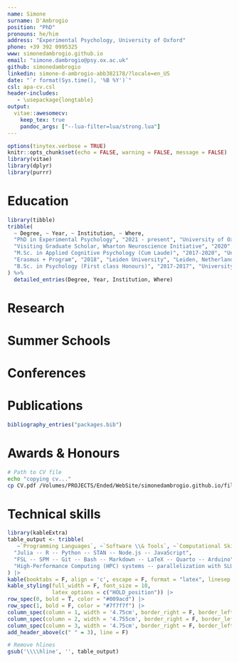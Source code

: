 ```yaml
---
name: Simone
surname: D'Ambrogio
position: "PhD"
pronouns: he/him
address: "Experimental Psychology, University of Oxford"
phone: +39 392 0995325
www: simonedambrogio.github.io
email: "simone.dambrogio@psy.ox.ac.uk"
github: simonedambrogio
linkedin: simone-d-ambrogio-abb382178/?locale=en_US
date: "`r format(Sys.time(), '%B %Y')`"
csl: apa-cv.csl
header-includes:
   - \usepackage{longtable}
output: 
  vitae::awesomecv:
    keep_tex: true
    pandoc_args: ["--lua-filter=lua/strong.lua"]
---
```


```r
options(tinytex.verbose = TRUE)
knitr::opts_chunk$set(echo = FALSE, warning = FALSE, message = FALSE)
library(vitae)
library(dplyr)
library(purrr)
```

# Education

```r
library(tibble)
tribble(
  ~ Degree, ~ Year, ~ Institution, ~ Where,
  "PhD in Experimental Psychology", "2021 - present", "University of Oxford", "Oxford, UK",
  "Visiting Graduate Scholar, Wharton Neuroscience Initiative", "2020", "University of Pennsylvania", "Philadelphia, Pennsylvania",
  "M.Sc. in Applied Cognitive Psychology (Cum Laude)", "2017-2020", "University of Padua", "Padua, Italy",
  "Erasmus + Program", "2018", "Leiden University", "Leiden, Netherlands",
  "B.Sc. in Psychology (First class Honours)", "2017-2017", "University of Padua", "Padua, Italy",
) %>%
  detailed_entries(Degree, Year, Institution, Where)
```

# Research

\begin{cventries}
    \cventry{\normalfont{Studying how the brain supports adaptive behavior, combining machine learning, non-invasive brain stimulation, and high-resolution brain imaging in humans and non-human primates. }}{\href{https://www.psy.ox.ac.uk/research/decision-and-action-laboratory}{Decision and Action, University of Oxford}}{Oxford, UK}{2021 - present}{}\vspace{-4.0mm}
    \cventry{\normalfont{Analysis and modeling of eye-tracking and pupillometry to study the role of attention in consumer decision-making. }}{\href{https://plattlabs.rocks/}{Platt Lab, Wharton Neuroscience Initiative, UPenn}}{Philadelphia, Pennsylvania}{2020}{}\vspace{-4.0mm}
    \cventry{\normalfont{Analysis and modeling of decision-making.}}{\href{https://jrp.pscholars.org/}{Junior Researcher Programme}}{Cambridge, UK}{2020}{}\vspace{-4.0mm}
    \cventry{\normalfont{Modeling and analyzing decision-making to enhance individual and societal well-being. }}{\href{https://jdmlabpd.dpss.psy.unipd.it/jdmlab/en/}{Judgment and Decision-Making Lab, Padua University}}{Padua, Italy}{2018-2020}{}\vspace{-4.0mm}
    \cventry{\normalfont{Development of statistical methods for data analysis in behavioural science. }}{\href{https://psicostat.dpss.psy.unipd.it/}{PsicoStat Lab, Padua University}}{Padua, Italy}{2017-2020}{}\vspace{-4.0mm}
\end{cventries}

# Summer Schools

\begin{cventries}
    \cventry{\normalfont{Project on fMRI decoding analysis supervised by Prof. Samuel J. Gershman}}{\href{https://compneuro.neuromatch.io/tutorials/intro.html}{Computational Neuroscience, Neuromatch Academy}}{Online}{2021}{}\vspace{-4.0mm}
    \cventry{\normalfont{Studying how to improve real-world decision making}}{\href{https://jrp.pscholars.org/events/}{Psychology and Behavioral Sciences, JSchool}}{Siena, Italy}{2020}{}\vspace{-4.0mm}
\end{cventries}

# Conferences

\begin{cventries}
    \cventry{\normalfont{Hybrid artificial neural network modelling predicts behaviour and neural activity in a solution for Buridan's ass.}}{\textbf{Mathematics Of Neuroscience and AI}\normalfont{ (\href{https://www.youtube.com/watch?v=6LEm0jDcuxI&list=PLA59nMLAkDyiyYoISlQDDnMY4pxKmTsBC&index=51}{\faYoutubePlay\, Talk}) }}{Rome, Italy}{2024}{}\vspace{-4.0mm}
    \cventry{\normalfont{Discovery of Cognitive Strategies for Information Sampling with Deep Cognitive Modelling and Investigation of their Neural Basis}}{\textbf{Foraging and information seeking conference}\normalfont{ (\href{https://github.com/simonedambrogio/CV/blob/main/files/post.pdf}{\faFilePdfO\, Poster})}}{Lyon, France}{2024}{}\vspace{-4.0mm}
    \cventry{\normalfont{Visuospatial working memory modulates the influence of
visual attention on binary choice}}{\textbf{Interdisciplinary Symposium on Decision Neuroscience}\normalfont{ (Poster) }}{Online}{2021}{}\vspace{-4.0mm}
    \cventry{\normalfont{The effect of celebrity and visual attention on value-based becisions}}{\textbf{Wharton Neuroscience Initiative Annual Meeting}\normalfont{ (Talk) }}{Online}{2021}{}\vspace{-4.0mm}
    \cventry{\normalfont{The Effect of Celebrity and Visual Attention on Value-Based Decisions}}{\textbf{Society for Neuroeconomics}\normalfont{ (Poster) }}{Online}{2020}{}\vspace{-4.0mm}
    \cventry{\normalfont{Lessons from Decision Neuroscience to Inform Policy Making}}{\textbf{Italian Ministry of Economic Development - Division V}\normalfont{ (Talk) }}{Online}{2019}{}\vspace{-4.0mm}
    \cventry{\normalfont{The Attentional Drift Diffusion Model with Temporal Information}}{\textbf{Junior Researcher Programme Conference}\normalfont{ (Poster) }}{Siena, Italy}{2019}{}\vspace{-4.0mm}
    \cventry{\normalfont{Estimation of the attentional drift diffusion model parameters via Random Utility}}{\textbf{PsicoStat Meeting}\normalfont{ ( \href{https://simone-dambrogio.shinyapps.io/presentation/}{\faGlobe\, Talk)} }}{Padova, Italy}{2019}{}\vspace{-4.0mm}
\end{cventries}

# Publications

```r
bibliography_entries("packages.bib")
```

# Awards & Honours


\begin{cventries}
    \cventry{\normalfont{Funded by the University of Padua}\newline{€ 45,343.28} }{\textbf{PhD scholarship in Psychological Sciences}}{Italy}{2020}{}\vspace{-4.0mm}
    \cventry{\normalfont{Funded by the University of Padua}\newline{€ 2,800}}{\textbf{Erasmus+ School of Psychology}}{Italy}{2018}{}\vspace{-4.0mm}
\end{cventries}


```bash
# Path to CV file
echo "copying cv..."
cp CV.pdf /Volumes/PROJECTS/Ended/WebSite/simonedambrogio.github.io/files/CV.pdf
```

# Technical skills

```r
library(kableExtra)
table_output <- tribble(
   ~`Programming Languages`, ~`Software \\& Tools`, ~`Computational Skills`,
  "Julia -- R -- Python -- STAN -- Node.js -- JavaScript",
  "FSL -- SPM -- Git -- Bash -- Markdown -- LaTeX -- Quarto -- Arduino",
  "High-Performance Computing (HPC) systems -- parallelization with SLURM"
) |>
kable(booktabs = F, align = 'c', escape = F, format = "latex", linesep = "") |>
kable_styling(full_width = F, font_size = 10, 
              latex_options = c("HOLD_position")) |>
row_spec(0, bold = T, color = "#009acd") |>
row_spec(1, bold = F, color = "#7f7f7f") |>
column_spec(column = 1, width = '4.75cm', border_right = F, border_left = F) |>  # 50% of total (14.25cm)
column_spec(column = 2, width = '4.755cm', border_right = F, border_left = F) |>  # 25% of total
column_spec(column = 3, width = '4.75cm', border_right = F, border_left = F) |>  # 25% of total
add_header_above(c(" " = 3), line = F)

# Remove hlines
gsub('\\\\hline', '', table_output)
```

